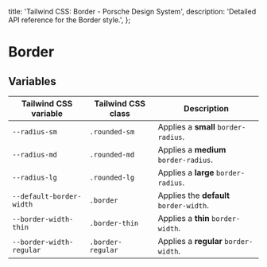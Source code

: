 
  title: 'Tailwind CSS: Border - Porsche Design System',
  description: 'Detailed API reference for the Border style.',
};

# Border

<TableOfContents headings={[]} />

## Variables

| Tailwind CSS variable    | Tailwind CSS class | Description                             |
| ------------------------ | ------------------ | --------------------------------------- |
| `--radius-sm`            | `.rounded-sm`      | Applies a **small** `border-radius`.    |
| `--radius-md`            | `.rounded-md`      | Applies a **medium** `border-radius`.   |
| `--radius-lg`            | `.rounded-lg`      | Applies a **large** `border-radius`.    |
| `--default-border-width` | `.border`          | Applies the **default** `border-width`. |
| `--border-width-thin`    | `.border-thin`     | Applies a **thin** `border-width`.      |
| `--border-width-regular` | `.border-regular`  | Applies a **regular** `border-width`.   |
